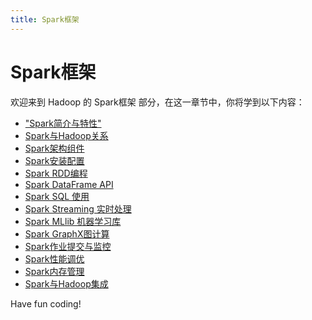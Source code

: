 ```yaml
---
title: Spark框架
---
```


# Spark框架

欢迎来到 Hadoop 的 Spark框架 部分，在这一章节中，你将学到以下内容：

- ["Spark简介与特性"](./0-spark-introduction-and-features.mdx)
- [Spark与Hadoop关系](./1-the-relationship-between-spark-and-hadoop.mdx)
- [Spark架构组件](./2-spark-architecture-components.mdx)
- [Spark安装配置](./3-spark-installation-and-configuration.mdx)
- [Spark RDD编程](./4-spark-rdd-programming.mdx)
- [Spark DataFrame API](./5-spark-dataframe-api.mdx)
- [Spark SQL 使用](./6-use-spark-sql.mdx)
- [Spark Streaming 实时处理](./7-spark-streaming-real-time-processing.mdx)
- [Spark MLlib 机器学习库](./8-spark-mllib-machine-learning-library.mdx)
- [Spark GraphX图计算](./9-spark-graphx-graph-computing.mdx)
- [Spark作业提交与监控](./10-spark-job-submission-and-monitoring.mdx)
- [Spark性能调优](./11-spark-performance-tuning.mdx)
- [Spark内存管理](./12-spark-memory-management.mdx)
- [Spark与Hadoop集成](./13-spark-and-hadoop-integration.mdx)

Have fun coding!